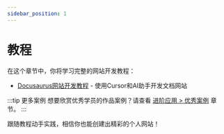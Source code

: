 ```yaml
---
sidebar_position: 1
---
```


# 教程

在这个章节中，你将学习完整的网站开发教程：

- [Docusaurus网站开发教程](./docusaurus-tutorial.mdx) - 使用Cursor和AI助手开发文档网站

:::tip 更多案例
想要欣赏优秀学员的作品案例？请查看 [进阶应用 > 优秀案例](../advanced/cases/index.mdx) 章节。
:::

跟随教程动手实践，相信你也能创建出精彩的个人网站！ 